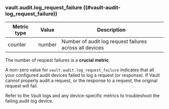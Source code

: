 ### vault.audit.log_request_failure ((#vault-audit-log_request_failure))

Metric type | Value   | Description
----------- | ------- | -----------
counter     | number  | Number of audit log request failures across all devices

The number of request failures is a **crucial metric**.

A non-zero value for `vault.audit.log_request_failure` indicates that all your
configured audit devices failed to log a request (or response). If Vault cannot
properly audit a request, or the response to a request, the original request
will fail.

Refer to the Vault logs and any device-specific metrics to troubleshoot the
failing audit log device.